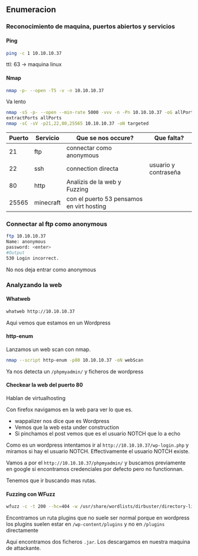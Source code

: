 ## Enumeracion {-}

### Reconocimiento de maquina, puertos abiertos y servicios {-} 

#### Ping {-}

```bash
ping -c 1 10.10.10.37
```
ttl: 63 -> maquina linux

#### Nmap {-}

```bash
nmap -p- --open -T5 -v -n 10.10.10.37 
```

Va lento

```bash
nmap -sS -p- --open --min-rate 5000 -vvv -n -Pn 10.10.10.37 -oG allPorts 
extractPorts allPorts
nmap -sC -sV -p21,22,80,25565 10.10.10.37 -oN targeted
```

| Puerto | Servicio  | Que se nos occure?                        | Que falta?           |
| ------ | --------- | ----------------------------------------- | -------------------- |
| 21     | ftp       | connectar como anonymous                  |                      |
| 22     | ssh       | connection directa                        | usuario y contraseña |
| 80     | http      | Analizis de la web y Fuzzing              |                      |
| 25565  | minecraft | con el puerto 53 pensamos en virt hosting |                      |


### Connectar al ftp como anonymous {-}

```bash
ftp 10.10.10.37
Name: anonymous
password: <enter>
#Output
530 Login incorrect.
```

No nos deja entrar como anonymous

### Analyzando la web {-}

#### Whatweb {-}

```bash
whatweb http://10.10.10.37
```

Aqui vemos que estamos en un Wordpress

#### http-enum {-}

Lanzamos un web scan con nmap.

```bash
nmap --script http-enum -p80 10.10.10.37 -oN webScan
```

Ya nos detecta un `/phpmyadmin/` y ficheros de wordpress

#### Checkear la web del puerto 80 {-}

Hablan de virtualhosting

Con firefox navigamos en la web para ver lo que es.

- wappalizer nos dice que es Wordpress
- Vemos que la web esta under construction
- Si pinchamos el post vemos que es el usuario NOTCH que lo a echo

Como es un wordpress intentamos ir al `http://10.10.10.37/wp-login.php` y miramos si hay el usuario NOTCH. 
Effectivamente el usuario NOTCH existe. 

Vamos a por el `http://10.10.10.37/phpmyadmin/` y buscamos previamente en google si encontramos credenciales por
defecto pero no functionnan.

Tenemos que ir buscando mas rutas.

#### Fuzzing con WFuzz {-}

```bash
wfuzz -c -t 200 --hc=404 -w /usr/share/wordlists/dirbuster/directory-list-2.3-medium.txt http://10.10.10.37/WFUZZ
```

Encontramos un ruta plugins que no suele ser normal porque en wordpress los plugins suelen estar en `/wp-content/plugins` y no
en `/plugins` directamente

Aqui encontramos dos ficheros `.jar`. Los descargamos en nuestra maquina de attackante.




